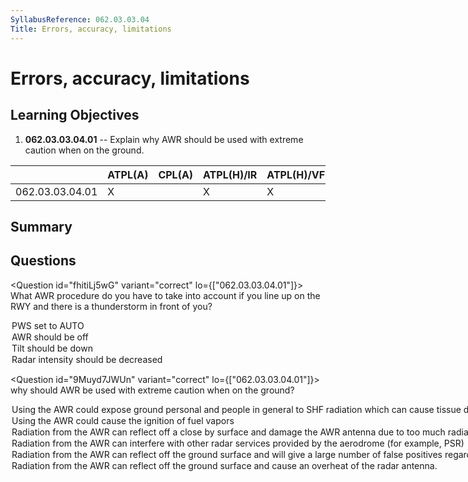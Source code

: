 ```yaml
---
SyllabusReference: 062.03.03.04
Title: Errors, accuracy, limitations
---
```


# Errors, accuracy, limitations

## Learning Objectives

1. **062.03.03.04.01** -- Explain why AWR should be used with extreme caution
   when on the ground.

|                 | ATPL(A) | CPL(A) | ATPL(H)/IR | ATPL(H)/VFR | CPL(H) | IR  | CBIR(A) |
| --------------- | ------- | ------ | ---------- | ----------- | ------ | --- | ------- |
| 062.03.03.04.01 | X       |        | X          | X           |        | X   | X       |

## Summary

## Questions

<Question id="fhitiLj5wG" variant="correct" lo={["062.03.03.04.01"]}>
  <Text variant="oneCorrect">
    What AWR procedure do you have to take into account if you line up on the
    RWY and there is a thunderstorm in front of you?
  </Text>
  <Option
    id="fhitiLj5wG-1"
    correct
    why="Predictive Wind shear should be set to AUTO, to make sure you get wind sheer warnings immediately after take off."
  >
    PWS set to AUTO
  </Option>
  <Option
    id="fhitiLj5wG-2"
    why="There is no reason to turn off AWR when already lined up on the runway."
  >
    AWR should be off
  </Option>
  <Option
    id="fhitiLj5wG-3"
    why="AS you are already on the ground, tilting the radar antenna down would be counter-productive."
  >
    Tilt should be down
  </Option>
  <Option
    id="fhitiLj5wG-4"
    why="As you are already lined up on the runway, there is no need to reduce radar intensity."
  >
    Radar intensity should be decreased
  </Option>
</Question>

<Question id="9Muyd7JWUn" variant="correct" lo={["062.03.03.04.01"]}>
  <Text variant="oneCorrect">
    why should AWR be used with extreme caution when on the ground?
  </Text>
  <Option
    id="9Muyd7JWUn-1"
    correct
    why="In general Radars are very powerful pieces of equipment transmitting very intense and concentrated beams of EM waves. Pointing these at people is a bad idea."
  >
    Using the AWR could expose ground personal and people in general to SHF
    radiation which can cause tissue damage when absorbed in long amounts
  </Option>
  <Option
    id="9Muyd7JWUn-2"
    correct
    why="In general Radars are very powerful pieces of equipment transmitting very intense and concentrated beams of EM waves. Accidentally Pointing these at Fuel tanks could cause a localized heating and an explosion."
  >
    Using the AWR could cause the ignition of fuel vapors
  </Option>
  <Option id="9Muyd7JWUn-3" why="">
    Radiation from the AWR can reflect off a close by surface and damage the AWR
    antenna due to too much radiation being received at once.
  </Option>
  <Option
    id="9Muyd7JWUn-4"
    why="EM from a weather radar use a specific frequency and do not interfere with any other radar system in airport."
  >
    Radiation from the AWR can interfere with other radar services provided by
    the aerodrome (for example, PSR)
  </Option>
  <Option
    id="9Muyd7JWUn-5"
    why="This is not true since radars usually point to the horizont and above. Only a madman would point the radar at the ground directly"
  >
    Radiation from the AWR can reflect off the ground surface and will give a
    large number of false positives regarding the weather in front of the
    aircraft.
  </Option>
  <Option id="9Muyd7JWUn-6" why="">
    Radiation from the AWR can reflect off the ground surface and cause an
    overheat of the radar antenna.
  </Option>
</Question>
